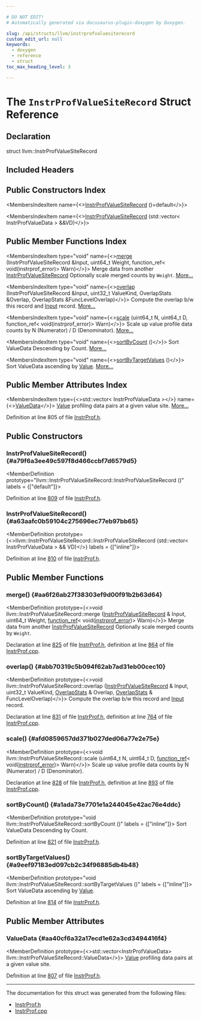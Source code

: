 ```yaml
---

# DO NOT EDIT!
# Automatically generated via docusaurus-plugin-doxygen by Doxygen.

slug: /api/structs/llvm/instrprofvaluesiterecord
custom_edit_url: null
keywords:
  - doxygen
  - reference
  - struct
toc_max_heading_level: 3

---
```





# The `InstrProfValueSiteRecord` Struct Reference

<DoxygenPage pluginConfig={pluginConfig}>



## Declaration

<CodeBlock>struct llvm::InstrProfValueSiteRecord</CodeBlock>

## Included Headers

<IncludesList>
<IncludesListItem
  filePath="llvm/ProfileData/InstrProf.h"
  permalink="/docs/api/files/include/include/llvm/include/llvm/profiledata/instrprof-h"
  isLocal="true" />
</IncludesList>

## Public Constructors Index

<MembersIndex>

<MembersIndexItem
  name={<><a href="#a79f6a3ee49c597f8d466ccbf7d6579d5">InstrProfValueSiteRecord</a> ()=default</>}>
</MembersIndexItem>

<MembersIndexItem
  name={<><a href="#a63aafc0b59104c275696ec77eb97bb65">InstrProfValueSiteRecord</a> (std::vector&lt; InstrProfValueData &gt; &amp;&amp;VD)</>}>
</MembersIndexItem>

</MembersIndex>

## Public Member Functions Index

<MembersIndex>

<MembersIndexItem
  type="void"
  name={<><a href="#aa6f26ab27f38303ef9d00f91b2b63d64">merge</a> (InstrProfValueSiteRecord &amp;Input, uint64&#95;t Weight, function&#95;ref&lt; void(instrprof&#95;error)&gt; Warn)</>}>
Merge data from another <a href="/docs/api/structs/llvm/instrprofvaluesiterecord">InstrProfValueSiteRecord</a> Optionally scale merged counts by <code>Weight</code>. <a href="#aa6f26ab27f38303ef9d00f91b2b63d64">More...</a>
</MembersIndexItem>

<MembersIndexItem
  type="void"
  name={<><a href="#abb70319c5b094f62ab7ad31eb00cec10">overlap</a> (InstrProfValueSiteRecord &amp;Input, uint32&#95;t ValueKind, OverlapStats &amp;Overlap, OverlapStats &amp;FuncLevelOverlap)</>}>
Compute the overlap b/w this record and <a href="/docs/api/classes/input">Input</a> record. <a href="#abb70319c5b094f62ab7ad31eb00cec10">More...</a>
</MembersIndexItem>

<MembersIndexItem
  type="void"
  name={<><a href="#afd0859657dd371b027ded06a77e2e75e">scale</a> (uint64&#95;t N, uint64&#95;t D, function&#95;ref&lt; void(instrprof&#95;error)&gt; Warn)</>}>
Scale up value profile data counts by N (Numerator) / D (Denominator). <a href="#afd0859657dd371b027ded06a77e2e75e">More...</a>
</MembersIndexItem>

<MembersIndexItem
  type="void"
  name={<><a href="#a1ada73e7701e1a244045e42ac76e4ddc">sortByCount</a> ()</>}>
Sort ValueData Descending by Count. <a href="#a1ada73e7701e1a244045e42ac76e4ddc">More...</a>
</MembersIndexItem>

<MembersIndexItem
  type="void"
  name={<><a href="#a9eef97183ed097cb2c34f96885db4b48">sortByTargetValues</a> ()</>}>
Sort ValueData ascending by <a href="/docs/api/classes/llvm/value">Value</a>. <a href="#a9eef97183ed097cb2c34f96885db4b48">More...</a>
</MembersIndexItem>

</MembersIndex>

## Public Member Attributes Index

<MembersIndex>

<MembersIndexItem
  type={<>std::vector&lt; InstrProfValueData &gt;</>}
  name={<><a href="#aa40cf6a32a17ecd1e62a3cd3494416f4">ValueData</a></>}>
<a href="/docs/api/classes/llvm/value">Value</a> profiling data pairs at a given value site. <a href="#aa40cf6a32a17ecd1e62a3cd3494416f4">More...</a>
</MembersIndexItem>

</MembersIndex>


Definition at line 805 of file <a href="/docs/api/files/include/include/llvm/include/llvm/profiledata/instrprof-h">InstrProf.h</a>.

<SectionDefinition>

## Public Constructors

### InstrProfValueSiteRecord() {#a79f6a3ee49c597f8d466ccbf7d6579d5}

<MemberDefinition
  prototype="llvm::InstrProfValueSiteRecord::InstrProfValueSiteRecord ()"
  labels = {["default"]}>

Definition at line <a href="/docs/api/files/include/include/llvm/include/llvm/profiledata/instrprof-h/#l00809">809</a> of file <a href="/docs/api/files/include/include/llvm/include/llvm/profiledata/instrprof-h">InstrProf.h</a>.
</MemberDefinition>

### InstrProfValueSiteRecord() {#a63aafc0b59104c275696ec77eb97bb65}

<MemberDefinition
  prototype={<>llvm::InstrProfValueSiteRecord::InstrProfValueSiteRecord (std::vector&lt; InstrProfValueData &gt; &amp;&amp; VD)</>}
  labels = {["inline"]}>

Definition at line <a href="/docs/api/files/include/include/llvm/include/llvm/profiledata/instrprof-h/#l00810">810</a> of file <a href="/docs/api/files/include/include/llvm/include/llvm/profiledata/instrprof-h">InstrProf.h</a>.
</MemberDefinition>

</SectionDefinition>

<SectionDefinition>

## Public Member Functions

### merge() {#aa6f26ab27f38303ef9d00f91b2b63d64}

<MemberDefinition
  prototype={<>void llvm::InstrProfValueSiteRecord::merge (<a href="/docs/api/structs/llvm/instrprofvaluesiterecord">InstrProfValueSiteRecord</a> &amp; Input, uint64&#95;t Weight, <a href="/docs/api/classes/llvm/function-ref">function&#95;ref</a>&lt; void(<a href="/docs/api/namespaces/llvm/#aa218f6b22c8e271f5f9e92aa1fe51086">instrprof&#95;error</a>)&gt; Warn)</>}>
Merge data from another <a href="/docs/api/structs/llvm/instrprofvaluesiterecord">InstrProfValueSiteRecord</a> Optionally scale merged counts by <code>Weight</code>.

Declaration at line <a href="/docs/api/files/include/include/llvm/include/llvm/profiledata/instrprof-h/#l00825">825</a> of file <a href="/docs/api/files/include/include/llvm/include/llvm/profiledata/instrprof-h">InstrProf.h</a>, definition at line <a href="/docs/api/files/lib/lib/profiledata/instrprof-cpp/#l00864">864</a> of file <a href="/docs/api/files/lib/lib/profiledata/instrprof-cpp">InstrProf.cpp</a>.
</MemberDefinition>

### overlap() {#abb70319c5b094f62ab7ad31eb00cec10}

<MemberDefinition
  prototype={<>void llvm::InstrProfValueSiteRecord::overlap (<a href="/docs/api/structs/llvm/instrprofvaluesiterecord">InstrProfValueSiteRecord</a> &amp; Input, uint32&#95;t ValueKind, <a href="/docs/api/structs/llvm/overlapstats">OverlapStats</a> &amp; Overlap, <a href="/docs/api/structs/llvm/overlapstats">OverlapStats</a> &amp; FuncLevelOverlap)</>}>
Compute the overlap b/w this record and <a href="/docs/api/classes/input">Input</a> record.

Declaration at line <a href="/docs/api/files/include/include/llvm/include/llvm/profiledata/instrprof-h/#l00831">831</a> of file <a href="/docs/api/files/include/include/llvm/include/llvm/profiledata/instrprof-h">InstrProf.h</a>, definition at line <a href="/docs/api/files/lib/lib/profiledata/instrprof-cpp/#l00764">764</a> of file <a href="/docs/api/files/lib/lib/profiledata/instrprof-cpp">InstrProf.cpp</a>.
</MemberDefinition>

### scale() {#afd0859657dd371b027ded06a77e2e75e}

<MemberDefinition
  prototype={<>void llvm::InstrProfValueSiteRecord::scale (uint64&#95;t N, uint64&#95;t D, <a href="/docs/api/classes/llvm/function-ref">function&#95;ref</a>&lt; void(<a href="/docs/api/namespaces/llvm/#aa218f6b22c8e271f5f9e92aa1fe51086">instrprof&#95;error</a>)&gt; Warn)</>}>
Scale up value profile data counts by N (Numerator) / D (Denominator).

Declaration at line <a href="/docs/api/files/include/include/llvm/include/llvm/profiledata/instrprof-h/#l00828">828</a> of file <a href="/docs/api/files/include/include/llvm/include/llvm/profiledata/instrprof-h">InstrProf.h</a>, definition at line <a href="/docs/api/files/lib/lib/profiledata/instrprof-cpp/#l00893">893</a> of file <a href="/docs/api/files/lib/lib/profiledata/instrprof-cpp">InstrProf.cpp</a>.
</MemberDefinition>

### sortByCount() {#a1ada73e7701e1a244045e42ac76e4ddc}

<MemberDefinition
  prototype="void llvm::InstrProfValueSiteRecord::sortByCount ()"
  labels = {["inline"]}>
Sort ValueData Descending by Count.

Definition at line <a href="/docs/api/files/include/include/llvm/include/llvm/profiledata/instrprof-h/#l00821">821</a> of file <a href="/docs/api/files/include/include/llvm/include/llvm/profiledata/instrprof-h">InstrProf.h</a>.
</MemberDefinition>

### sortByTargetValues() {#a9eef97183ed097cb2c34f96885db4b48}

<MemberDefinition
  prototype="void llvm::InstrProfValueSiteRecord::sortByTargetValues ()"
  labels = {["inline"]}>
Sort ValueData ascending by <a href="/docs/api/classes/llvm/value">Value</a>.

Definition at line <a href="/docs/api/files/include/include/llvm/include/llvm/profiledata/instrprof-h/#l00814">814</a> of file <a href="/docs/api/files/include/include/llvm/include/llvm/profiledata/instrprof-h">InstrProf.h</a>.
</MemberDefinition>

</SectionDefinition>

<SectionDefinition>

## Public Member Attributes

### ValueData {#aa40cf6a32a17ecd1e62a3cd3494416f4}

<MemberDefinition
  prototype={<>std::vector&lt;InstrProfValueData&gt; llvm::InstrProfValueSiteRecord::ValueData</>}>
<a href="/docs/api/classes/llvm/value">Value</a> profiling data pairs at a given value site.

Definition at line <a href="/docs/api/files/include/include/llvm/include/llvm/profiledata/instrprof-h/#l00807">807</a> of file <a href="/docs/api/files/include/include/llvm/include/llvm/profiledata/instrprof-h">InstrProf.h</a>.
</MemberDefinition>

</SectionDefinition>

<hr/>

The documentation for this struct was generated from the following files:

<ul>
<li><a href="/docs/api/files/include/include/llvm/include/llvm/profiledata/instrprof-h">InstrProf.h</a></li>
<li><a href="/docs/api/files/lib/lib/profiledata/instrprof-cpp">InstrProf.cpp</a></li>
</ul>

</DoxygenPage>

